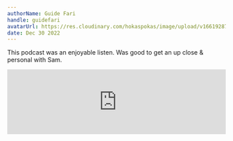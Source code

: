 ```yaml
---
authorName: Guide Fari
handle: guidefari
avatarUrl: https://res.cloudinary.com/hokaspokas/image/upload/v1661928720/bar_shpohc.png
date: Dec 30 2022
---
```


This podcast was an enjoyable listen. Was good to get an up close & personal with Sam.

<iframe
  style={{ borderRadius: 12 }}
  src="https://open.spotify.com/embed/episode/6MbGxDbEYGKn2fXxJEyRhf?utm_source=generator"
  width="100%"
  height={352}
  frameBorder={0}
  allowFullScreen
  allow="autoplay; clipboard-write; encrypted-media; fullscreen; picture-in-picture"
  loading="lazy"
/>
